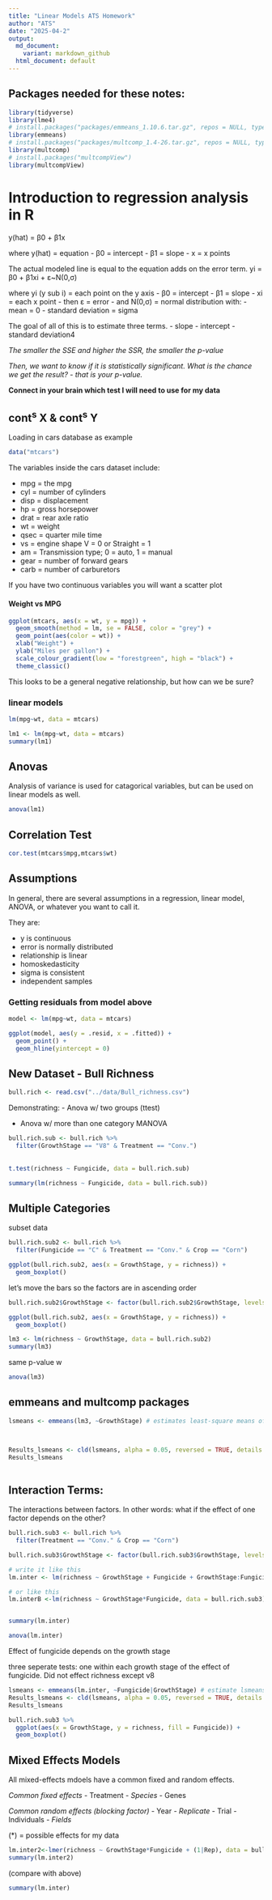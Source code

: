 ```yaml
---
title: "Linear Models ATS Homework"
author: "ATS"
date: "2025-04-2"
output:
  md_document:
    variant: markdown_github
  html_document: default
---
```


## Packages needed for these notes:

```r
library(tidyverse)
library(lme4)
# install.packages("packages/emmeans_1.10.6.tar.gz", repos = NULL, type = "source")
library(emmeans)
# install.packages("packages/multcomp_1.4-26.tar.gz", repos = NULL, type = "source")
library(multcomp)
# install.packages("multcompView")
library(multcompView)
```



# Introduction to regression analysis in R


y(hat) = β0 + β1x

where y(hat) = equation 
  - β0 = intercept
  - β1 = slope 
  - x = x points

The actual modeled line is equal to the equation adds on the error term.
yi = β0 + β1xi + ε~N(0,σ)


where yi (y sub i) = each point on the y axis 
  - β0 = intercept
  - β1 = slope 
  - xi = each x point 
  - then ε = error
  - and N(0,σ) = normal distribution with:
    - mean = 0 
    - standard deviation = sigma

The goal of all of this is to estimate three terms. 
  - slope
  - intercept
  - standard deviation4
 
 *The smaller the SSE and higher the SSR, the smaller the p-value*

*Then, we want to know if it is statistically significant. What is the chance we get the result? - that is your p-value.*

 **Connect in your brain which test I will need to use for my data**



## cont<sup>s</sup> X & cont<sup>s</sup> Y

Loading in cars database as example

```r
data("mtcars")
```

The variables inside the cars dataset include: 

  - mpg = the mpg
  - cyl = number of cylinders
  - disp = displacement
  - hp = gross horsepower
  - drat = rear axle ratio
  - wt = weight
  - qsec = quarter mile time 
  - vs = engine shape V = 0 or Straight = 1
  - am = Transmission type; 0 = auto, 1 = manual
  - gear = number of forward gears
  - carb = number of carburetors

If you have two continuous variables you will want a scatter plot

#### Weight vs MPG
```r
ggplot(mtcars, aes(x = wt, y = mpg)) +
  geom_smooth(method = lm, se = FALSE, color = "grey") +
  geom_point(aes(color = wt)) +
  xlab("Weight") + 
  ylab("Miles per gallon") +
  scale_colour_gradient(low = "forestgreen", high = "black") +
  theme_classic()
```


This looks to be a general negative relationship, but how can we be sure?

### linear models

```r
lm(mpg~wt, data = mtcars)
```


```r
lm1 <- lm(mpg~wt, data = mtcars)
summary(lm1)
```


## Anovas

Analysis of variance is used for catagorical variables, but can be used on linear models as well.



```r
anova(lm1)
```

## Correlation Test

```r
cor.test(mtcars$mpg,mtcars$wt)
```


## Assumptions

In general, there are several assumptions in a regression, linear model, ANOVA, or whatever you want to call it.

They are:

- y is continuous
- error is normally distributed 
- relationship is linear 
- homoskedasticity 
- sigma is consistent 
- independent samples


### Getting residuals from model above

```r
model <- lm(mpg~wt, data = mtcars)

ggplot(model, aes(y = .resid, x = .fitted)) +
  geom_point() +
  geom_hline(yintercept = 0)
```



## New Dataset - Bull Richness


```r
bull.rich <- read.csv("../data/Bull_richness.csv")
```


Demonstrating: 
- Anova w/ two groups (ttest)

- Anova w/ more than one category MANOVA



```r
bull.rich.sub <- bull.rich %>%
  filter(GrowthStage == "V8" & Treatment == "Conv.") 
 
  
t.test(richness ~ Fungicide, data = bull.rich.sub)

```

```r
summary(lm(richness ~ Fungicide, data = bull.rich.sub))

```


## Multiple Categories





subset data


```r
bull.rich.sub2 <- bull.rich %>%
  filter(Fungicide == "C" & Treatment == "Conv." & Crop == "Corn")
```



```r
ggplot(bull.rich.sub2, aes(x = GrowthStage, y = richness)) +
  geom_boxplot()
```

let's move the bars so the factors are in ascending order

```r
bull.rich.sub2$GrowthStage <- factor(bull.rich.sub2$GrowthStage, levels = c("V6", "V8", "V15"))

ggplot(bull.rich.sub2, aes(x = GrowthStage, y = richness)) +
  geom_boxplot()
```


```r
lm3 <- lm(richness ~ GrowthStage, data = bull.rich.sub2)
summary(lm3)
```


same p-value w


```r
anova(lm3)
```



## emmeans and multcomp packages


```r
lsmeans <- emmeans(lm3, ~GrowthStage) # estimates least-square means of variety within site vs year



Results_lsmeans <- cld(lsmeans, alpha = 0.05, reversed = TRUE, details = TRUE) # contrast with Tukey adjustment by default. 
Results_lsmeans
  
```

## Interaction Terms:
The interactions between factors. In other words: what if the effect of one factor depends on the other?


```r
bull.rich.sub3 <- bull.rich %>%
  filter(Treatment == "Conv." & Crop == "Corn")

bull.rich.sub3$GrowthStage <- factor(bull.rich.sub3$GrowthStage, levels = c("V6", "V8", "V15"))
```






```r
# write it like this
lm.inter <- lm(richness ~ GrowthStage + Fungicide + GrowthStage:Fungicide, data = bull.rich.sub3)

# or like this
lm.interB <-lm(richness ~ GrowthStage*Fungicide, data = bull.rich.sub3)


summary(lm.inter)
```


```r
anova(lm.inter)
```
Effect of fungicide depends on the growth stage





three seperate tests: one within each growth stage of the effect of fungicide.
Did not effect richness except v8

```r
lsmeans <- emmeans(lm.inter, ~Fungicide|GrowthStage) # estimate lsmeans of variety within siteXyear
Results_lsmeans <- cld(lsmeans, alpha = 0.05, reversed = TRUE, details = TRUE) # contrast with Tukey ajustment
Results_lsmeans
```



```r
bull.rich.sub3 %>%
  ggplot(aes(x = GrowthStage, y = richness, fill = Fungicide)) +
  geom_boxplot()
```


## Mixed Effects Models
All mixed-effects mdoels have a common fixed and random effects. 

*Common fixed effects*
- Treatment *
- Species *
- Genes

*Common random effects (blocking factor)*
- Year *
- Replicate * 
- Trial
- Individuals  *
- Fields *

(*) = possible effects for my data

```r
lm.inter2<-lmer(richness ~ GrowthStage*Fungicide + (1|Rep), data = bull.rich.sub3)
summary(lm.inter2)

```
(compare with above)
```r
summary(lm.inter)
```





